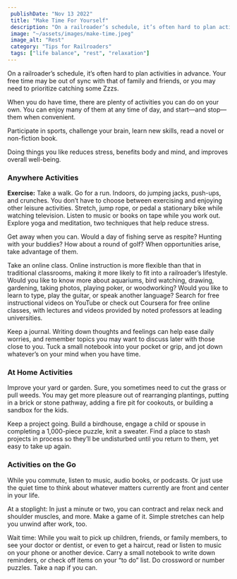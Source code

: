 ```yaml
---
 publishDate: "Nov 13 2022"
 title: "Make Time For Yourself"
 description: "On a railroader’s schedule, it’s often hard to plan activities in advance. Your free time may be out of sync with that of family and friends, or you may need to prioritize catching some Zzzs."
 image: "~/assets/images/make-time.jpeg"
 image_alt: "Rest"
 category: "Tips for Railroaders"
 tags: ["life balance", "rest", "relaxation"]
---
```


On a railroader’s schedule, it’s often hard to plan activities in advance. Your free time may be out of sync with that of family and friends, or you may need to prioritize catching some Zzzs.

When you do have time, there are plenty of activities you can do on your own. You can enjoy many of them at any time of day, and start—and stop—them when convenient.

Participate in sports, challenge your brain, learn new skills, read a novel or non-fiction book.

Doing things you like reduces stress, benefits body and mind, and improves overall well-being.

### Anywhere Activities
**Exercise:** Take a walk. Go for a run. Indoors, do jumping jacks, push-ups, and crunches. You don’t have to choose between exercising and enjoying other leisure activities. Stretch, jump rope, or pedal a stationary bike while watching television. Listen to music or books on tape while you work out. Explore yoga and meditation, two techniques that help reduce stress.

Get away when you can. Would a day of fishing serve as respite? Hunting with your buddies? How about a round of golf? When opportunities arise, take advantage of them.

Take an online class. Online instruction is more flexible than that in traditional classrooms, making it more likely to fit into a railroader’s lifestyle. Would you like to know more about aquariums, bird watching, drawing, gardening, taking photos, playing poker, or woodworking? Would you like to learn to type, play the guitar, or speak another language? Search for free instructional videos on YouTube or check out Coursera for free online classes, with lectures and videos provided by noted professors at leading universities.

Keep a journal. Writing down thoughts and feelings can help ease daily worries, and remember topics you may want to discuss later with those close to you. Tuck a small notebook into your pocket or grip, and jot down whatever’s on your mind when you have time.

### At Home Activities
Improve your yard or garden. Sure, you sometimes need to cut the grass or pull weeds. You may get more pleasure out of rearranging plantings, putting in a brick or stone pathway, adding a fire pit for cookouts, or building a sandbox for the kids.

Keep a project going. Build a birdhouse, engage a child or spouse in completing a 1,000-piece puzzle, knit a sweater. Find a place to stash projects in process so they’ll be undisturbed until you return to them, yet easy to take up again.

### Activities on the Go

While you commute, listen to music, audio books, or podcasts. Or just use the quiet time to think about whatever matters currently are front and center in your life.

At a stoplight: In just a minute or two, you can contract and relax neck and shoulder muscles, and more. Make a game of it. Simple stretches can help you unwind after work, too.

Wait time: While you wait to pick up children, friends, or family members, to see your doctor or dentist, or even to get a haircut, read or listen to music on your phone or another device. Carry a small notebook to write down reminders, or check off items on your “to do” list. Do crossword or number puzzles. Take a nap if you can.